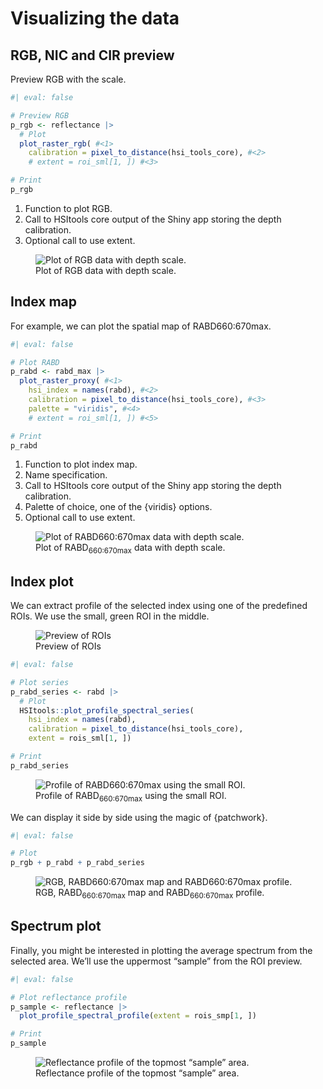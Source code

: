 # Visualizing the data

## RGB, NIC and CIR preview

Preview RGB with the scale.

```r
#| eval: false

# Preview RGB
p_rgb <- reflectance |>
  # Plot
  plot_raster_rgb( #<1>
    calibration = pixel_to_distance(hsi_tools_core), #<2>
    # extent = roi_sml[1, ]) #<3>

# Print
p_rgb
```

1.  Function to plot RGB.
2.  Call to HSItools core output of the Shiny app storing the depth calibration.
3.  Optional call to use extent.

![Plot of RGB data with depth scale.](figures/p_rgb.png)

## Index map

For example, we can plot the spatial map of RABD660:670max.

```r
#| eval: false

# Plot RABD
p_rabd <- rabd_max |>
  plot_raster_proxy( #<1>
    hsi_index = names(rabd), #<2>
    calibration = pixel_to_distance(hsi_tools_core), #<3>
    palette = "viridis", #<4>
    # extent = roi_sml[1, ]) #<5>

# Print
p_rabd
```

1.  Function to plot index map.
2.  Name specification.
3.  Call to HSItools core output of the Shiny app storing the depth calibration.
4.  Palette of choice, one of the {viridis} options.
5.  Optional call to use extent.

![Plot of RABD~660:670max~ data with depth scale.](figures/p_rabd.png)

## Index plot

We can extract profile of the selected index using one of the predefined ROIs. We use the small, green ROI in the middle.

![Preview of ROIs](figures/qgis-05.png)

```r
#| eval: false

# Plot series
p_rabd_series <- rabd |>
  # Plot
  HSItools::plot_profile_spectral_series(
    hsi_index = names(rabd),
    calibration = pixel_to_distance(hsi_tools_core),
    extent = rois_sml[1, ])

# Print
p_rabd_series
```

![Profile of RABD~660:670max~ using the small ROI.](figures/p_rabd_series.png)

We can display it side by side using the magic of {patchwork}.

```r
#| eval: false

# Plot
p_rgb + p_rabd + p_rabd_series
```

![RGB, RABD~660:670max~ map and RABD~660:670max~ profile.](figures/p_rgb-rabd-rabds.png)

## Spectrum plot

Finally, you might be interested in plotting the average spectrum from the selected area. We'll use the uppermost "sample" from the ROI preview.

```r
#| eval: false

# Plot reflectance profile
p_sample <- reflectance |>
  plot_profile_spectral_profile(extent = rois_smp[1, ])

# Print
p_sample
```

![Reflectance profile of the topmost "sample" area.](figures/p_spectrum.png)
